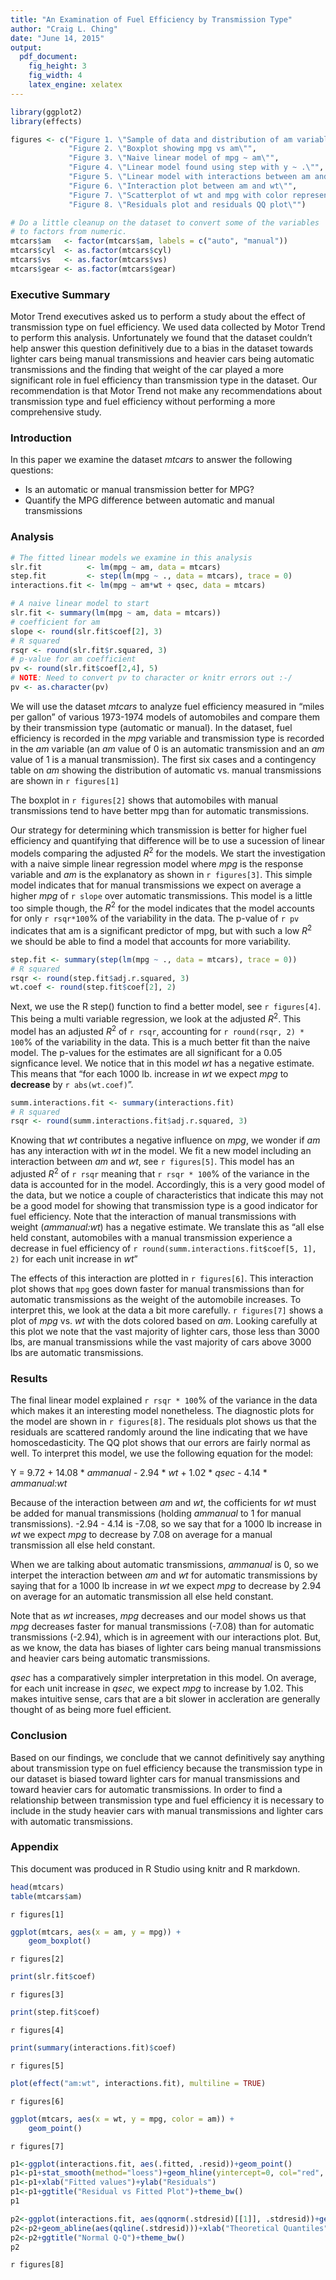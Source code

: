```yaml
---
title: "An Examination of Fuel Efficiency by Transmission Type"
author: "Craig L. Ching"
date: "June 14, 2015"
output:
  pdf_document:
    fig_height: 3
    fig_width: 4
    latex_engine: xelatex
---
```


```r
library(ggplot2)
library(effects)

figures <- c("Figure 1. \"Sample of data and distribution of am variable\"",
             "Figure 2. \"Boxplot showing mpg vs am\"",
             "Figure 3. \"Naive linear model of mpg ~ am\"",
             "Figure 4. \"Linear model found using step with y ~ .\"",
             "Figure 5. \"Linear model with interactions between am and wt\"",
             "Figure 6. \"Interaction plot between am and wt\"",
             "Figure 7. \"Scatterplot of wt and mpg with color representing am\"",
             "Figure 8. \"Residuals plot and residuals QQ plot\"")

```

```r
# Do a little cleanup on the dataset to convert some of the variables
# to factors from numeric.
mtcars$am   <- factor(mtcars$am, labels = c("auto", "manual"))
mtcars$cyl  <- as.factor(mtcars$cyl)
mtcars$vs   <- as.factor(mtcars$vs)
mtcars$gear <- as.factor(mtcars$gear)
```

### Executive Summary

Motor Trend executives asked us to perform a study about the effect of transmission type on fuel efficiency.  We used data collected by Motor Trend to perform this analysis.  Unfortunately we found that the dataset couldn't help answer this question definitively due to a bias in the dataset towards lighter cars being manual transmissions and heavier cars being automatic transmissions and the finding that weight of the car played a more significant role in fuel efficiency than transmission type in the dataset.  Our recommendation is that Motor Trend not make any recommendations about transmission type and fuel efficiency without performing a more comprehensive study.

### Introduction

In this paper we examine the dataset *mtcars* to answer the following questions:

- Is an automatic or manual transmission better for MPG?
- Quantify the MPG difference between automatic and manual transmissions

### Analysis

```r
# The fitted linear models we examine in this analysis
slr.fit          <- lm(mpg ~ am, data = mtcars)
step.fit         <- step(lm(mpg ~ ., data = mtcars), trace = 0)
interactions.fit <- lm(mpg ~ am*wt + qsec, data = mtcars)
```

```r
# A naive linear model to start
slr.fit <- summary(lm(mpg ~ am, data = mtcars))
# coefficient for am
slope <- round(slr.fit$coef[2], 3)
# R squared
rsqr <- round(slr.fit$r.squared, 3)
# p-value for am coefficient
pv <- round(slr.fit$coef[2,4], 5)
# NOTE: Need to convert pv to character or knitr errors out :-/
pv <- as.character(pv)
```

We will use the dataset *mtcars* to analyze fuel efficiency measured in "miles per gallon" of various 1973-1974 models of automobiles and compare them by their transmission type (automatic or manual).  In the dataset, fuel efficiency is recorded in the *mpg* variable and transmission type is recorded in the *am* variable (an *am* value of 0 is an automatic transmission and an *am* value of 1 is a manual transmission).  The first six cases and a contingency table on *am* showing the distribution of automatic vs. manual transmissions are shown in `r figures[1]`

The boxplot in `r figures[2]` shows that automobiles with manual transmissions tend to have better mpg than for automatic transmissions.

Our strategy for determining which transmission is better for higher fuel efficiency and quantifying that difference will be to use a sucession of linear models comparing the adjusted $R^2$ for the models.  We start the investigation with a naive simple linear regression model where *mpg* is the response variable and *am* is the explanatory as shown in `r figures[3]`.  This simple model indicates that for manual transmissions we expect on average a higher *mpg* of `r slope` over automatic transmissions.  This model is a little too simple though, the $R^2$ for the model indicates that the model accounts for only `r rsqr*100`% of the variability in the data.  The p-value of `r pv` indicates that am is a significant predictor of mpg, but with such a low $R^2$ we should be able to find a model that accounts for more variability.

```r
step.fit <- summary(step(lm(mpg ~ ., data = mtcars), trace = 0))
# R squared
rsqr <- round(step.fit$adj.r.squared, 3)
wt.coef <- round(step.fit$coef[2], 2)
```

Next, we use the R step() function to find a better model, see `r figures[4]`.  This being a multi variable regression, we look at the adjusted $R^2$.  This model has an adjusted $R^2$ of `r rsqr`, accounting for `r round(rsqr, 2) * 100`% of the variability in the data.  This is a much better fit than the naive model.  The p-values for the estimates are all significant for a 0.05 signficance level.  We notice that in this model *wt* has a negative estimate.  This means that "for each 1000 lb. increase in *wt* we expect *mpg* to __decrease__ by `r abs(wt.coef)`".

```r
summ.interactions.fit <- summary(interactions.fit)
# R squared
rsqr <- round(summ.interactions.fit$adj.r.squared, 3)
```

Knowing that *wt* contributes a negative influence on *mpg*, we wonder if *am* has any interaction with *wt* in the model.  We fit a new model including an interaction between *am* and *wt*, see `r figures[5]`.  This model has an adjusted $R^2$ of `r rsqr` meaning that `r rsqr * 100`% of the variance in the data is accounted for in the model.  Accordingly, this is a very good model of the data, but we notice a couple of characteristics that indicate this may not be a good model for showing that transmission type is a good indicator for fuel efficiency.  Note that the interaction of manual transmissions with weight (*ammanual:wt*) has a negative estimate.  We translate this as "all else held constant, automobiles with a manual transmission experience a decrease in fuel efficiency of `r round(summ.interactions.fit$coef[5, 1], 2)` for each unit increase in *wt*"

The effects of this interaction are plotted in `r figures[6]`.  This interaction plot shows that `mpg` goes down faster for manual transmissions than for automatic transmissions as the weight of the automobile increases.  To interpret this, we look at the data a bit more carefully.  `r figures[7]` shows a plot of *mpg* vs. *wt* with the dots colored based on *am*.  Looking carefully at this plot we note that the vast majority of lighter cars, those less than 3000 lbs, are manual transmissions while the vast majority of cars above 3000 lbs are automatic transmissions.

### Results

The final linear model explained `r rsqr * 100`% of the variance in the data which makes it an interesting model nonetheless.  The diagnostic plots for the model are shown in `r figures[8]`.  The residuals plot shows us that the residuals are scattered randomly around the line indicating that we have homoscedasticity.  The QQ plot shows that our errors are fairly normal as well.  To interpret this model, we use the following equation for the model:

Y = 9.72 + 14.08 * *ammanual* - 2.94 * *wt* + 1.02 * *qsec* - 4.14 * *ammanual:wt*

Because of the interaction between *am* and *wt*, the cofficients for *wt* must be added for manual transmissions (holding *ammanual* to 1 for manual transmissions).  -2.94 - 4.14 is -7.08, so we say that for a 1000 lb increase in *wt* we expect *mpg* to decrease by 7.08 on average for a manual transmission all else held constant.

When we are talking about automatic transmissions, *ammanual* is 0, so we interpet the interaction between *am* and *wt* for automatic transmissions by saying that for a 1000 lb increase in *wt* we expect *mpg* to decrease by 2.94 on average for an automatic transmission all else held constant.

Note that as *wt* increases, *mpg* decreases and our model shows us that *mpg* decreases faster for manual transmissions (-7.08) than for automatic transmissions (-2.94), which is in agreement with our interactions plot.  But, as we know, the data has biases of lighter cars being manual transmissions and heavier cars being automatic transmissions.

*qsec* has a comparatively simpler interpretation in this model.  On average, for each unit increase in *qsec*, we expect *mpg* to increase by 1.02.  This makes intuitive sense, cars that are a bit slower in accleration are generally thought of as being more fuel efficient.

### Conclusion

Based on our findings, we conclude that we cannot definitively say anything about transmission type on fuel efficiency because the transmission type in our dataset is biased toward lighter cars for manual transmissions and toward heavier cars for automatic transmissions.  In order to find a relationship between transmission type and fuel efficiency it is necessary to include in the study heavier cars with manual transmissions and lighter cars with automatic transmissions.

### Appendix

This document was produced in R Studio using knitr and R markdown.

```r
head(mtcars)
table(mtcars$am)
```
`r figures[1]`

```r
ggplot(mtcars, aes(x = am, y = mpg)) +
    geom_boxplot()
```

`r figures[2]`

```r
print(slr.fit$coef)
```
`r figures[3]`

```r
print(step.fit$coef)
```
`r figures[4]`

```r
print(summary(interactions.fit)$coef)
```
`r figures[5]`

```r
plot(effect("am:wt", interactions.fit), multiline = TRUE)
```

`r figures[6]`

```r
ggplot(mtcars, aes(x = wt, y = mpg, color = am)) +
    geom_point()
```

`r figures[7]`

```r
p1<-ggplot(interactions.fit, aes(.fitted, .resid))+geom_point()
p1<-p1+stat_smooth(method="loess")+geom_hline(yintercept=0, col="red", linetype="dashed")
p1<-p1+xlab("Fitted values")+ylab("Residuals")
p1<-p1+ggtitle("Residual vs Fitted Plot")+theme_bw()
p1

p2<-ggplot(interactions.fit, aes(qqnorm(.stdresid)[[1]], .stdresid))+geom_point(na.rm = TRUE)
p2<-p2+geom_abline(aes(qqline(.stdresid)))+xlab("Theoretical Quantiles")+ylab("Standardized Residuals")
p2<-p2+ggtitle("Normal Q-Q")+theme_bw()
p2
```

`r figures[8]`

```r
```
```r
```
